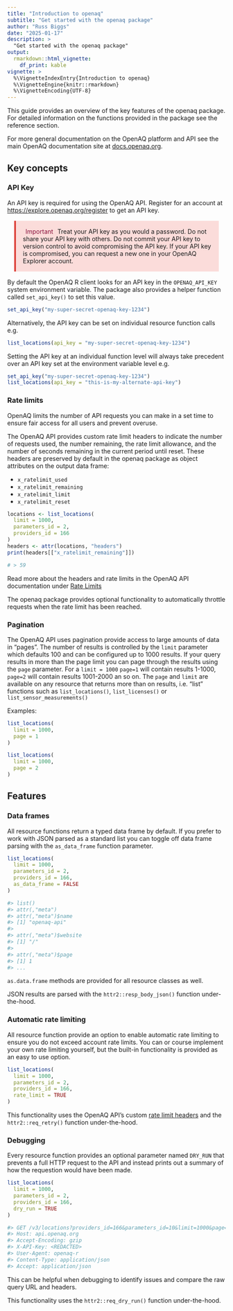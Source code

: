 ```yaml
---
title: "Introduction to openaq"
subtitle: "Get started with the openaq package"
author: "Russ Biggs"
date: "2025-01-17"
description: >
  "Get started with the openaq package"
output:
  rmarkdown::html_vignette:
    df_print: kable
vignette: >
  %\VignetteIndexEntry{Introduction to openaq}
  %\VignetteEngine{knitr::rmarkdown}
  %\VignetteEncoding{UTF-8}
---
```


This guide provides an overview of the key features of the openaq package. For
detailed information on the functions provided in the package see the reference
section. 

For more general documentation on the OpenAQ platform and API see the main
OpenAQ documentation site at [docs.openaq.org](https://docs.openaq.org).

## Key concepts

### API Key

An API key is required for using the OpenAQ API. Register for an account at
[https://explore.openaq.org/register](https://explore.openaq.org/register) to
get an API key.

<aside style="padding: 16px; margin:16px; background-color: #fbdcda; border-inline-start-color: #dd443c; border-inline-start-style: solid; border-inline-start-width: 4px;"> 
<span style="color:#8a0f3a; margin:0; padding: 6px;">Important</span>
Treat your API key as you would a password. Do not share your API key with
others. Do not commit your API key to version control to avoid compromising the
API key. If your API key is compromised, you can request a new one in your
OpenAQ Explorer account.
</aside>

By default the OpenAQ R client looks for an API key in the `OPENAQ_API_KEY`
system environment variable. The package also provides a helper function called 
`set_api_key()` to set this value. 

```r
set_api_key("my-super-secret-openaq-key-1234")
```

Alternatively, the API key can be set on individual resource function calls e.g.

```r
list_locations(api_key = "my-super-secret-openaq-key-1234")
```

Setting the API key at an individual function level will always take precedent
over an API key set at the environment variable level e.g. 

```r
set_api_key("my-super-secret-openaq-key-1234")
list_locations(api_key = "this-is-my-alternate-api-key")
```

### Rate limits

OpenAQ limits the number of API requests you can make in a set time to ensure
fair access for all users and prevent overuse.

The OpenAQ API provides custom rate limit headers to indicate the number of
requests used, the number remaining, the rate limit allowance, and the number of
seconds remaining in the current period until reset. These headers are preserved
by default in the openaq package as object attributes on the output data
frame:

* `x_ratelimit_used`
* `x_ratelimit_remaining`
* `x_ratelimit_limit`
* `x_ratelimit_reset`

```r
locations <- list_locations(
  limit = 1000,
  parameters_id = 2,
  providers_id = 166
)
headers <- attr(locations, "headers")
print(headers[["x_ratelimit_remaining"]])

# > 59
```

Read more about the headers and rate limits in the OpenAQ API documentation under 
[Rate Limits](https://docs.openaq.org/using-the-api/rate-limits)

The openaq package provides optional functionality to automatically throttle
requests when the rate limit has been reached.


### Pagination

The OpenAQ API uses pagination provide access to large amounts of data in
"pages". The number of results is controlled by the `limit` parameter which
defaults 100 and can be configured up to 1000 results. If your query results in
more than the page limit you can page through the results using the `page`
parameter. For a `limit = 1000` `page=1` will contain results 1-1000, `page=2`
will contain results 1001-2000 an so on. The `page` and `limit` are available on
any resource that returns more than on results, i.e. "list" functions such as
`list_locations()`, `list_licenses()` or `list_sensor_measurements()`

Examples:

```r
list_locations(
  limit = 1000,
  page = 1
)
```

```r
list_locations(
  limit = 1000,
  page = 2
)
```

## Features

### Data frames

All resource functions return a typed data frame by default. If you prefer to
work with JSON parsed as a standard list you can toggle off data frame parsing
with the `as_data_frame` function parameter.

```r
list_locations(
  limit = 1000,
  parameters_id = 2,
  providers_id = 166,
  as_data_frame = FALSE
)

#> list()
#> attr(,"meta")
#> attr(,"meta")$name
#> [1] "openaq-api"
#>
#> attr(,"meta")$website
#> [1] "/"
#>
#> attr(,"meta")$page
#> [1] 1
#> ...
```

`as.data.frame` methods are provided for all resource classes as well.

JSON results are parsed with the `httr2::resp_body_json()` function under-the-hood.

### Automatic rate limiting 

All resource function provide an option to enable automatic rate limiting to
ensure you do not exceed account rate limits. You can or course implement your
own rate limiting yourself, but the built-in functionality is provided as an
easy to use option.

```r
list_locations(
  limit = 1000,
  parameters_id = 2,
  providers_id = 166,
  rate_limit = TRUE
)
```

This functionality uses the OpenAQ API's custom 
[rate limit headers](https://docs.openaq.org/using-the-api/rate-limits#rate-limit-headers)
and the `httr2::req_retry()` function under-the-hood.

### Debugging

Every resource function provides an optional parameter named `DRY_RUN` that
prevents a full HTTP request to the API and instead prints out a summary of how
the requestion would have been made. 


```r
list_locations(
  limit = 1000,
  parameters_id = 2,
  providers_id = 166,
  dry_run = TRUE
)

#> GET /v3/locations?providers_id=166&parameters_id=10&limit=1000&page=1 HTTP/1.1
#> Host: api.openaq.org
#> Accept-Encoding: gzip
#> X-API-Key: <REDACTED>
#> User-Agent: openaq-r
#> Content-Type: application/json
#> Accept: application/json
```

This can be helpful when debugging to identify issues and compare the raw query
URL and headers. 

This functionality uses the `httr2::req_dry_run()` function under-the-hood.
